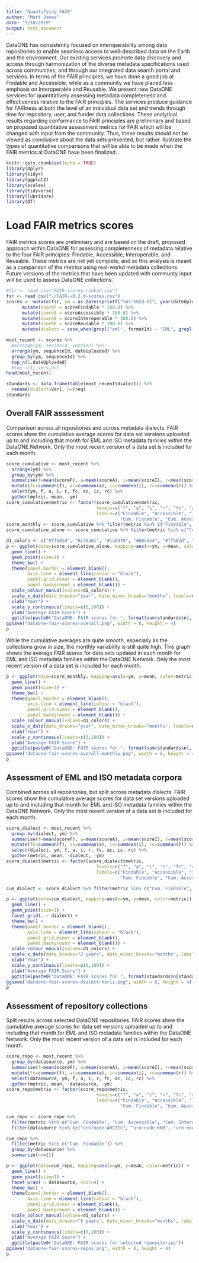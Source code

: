 ```yaml
---
title: "Quantifying FAIR"
author: "Matt Jones"
date: "5/10/2019"
output: html_document
---
```


DataONE has consistently focused on interoperability among data repositories to enable seamless access to well-described data on the Earth and the environment.  Our existing services promote data discovery and access through harmonization of the diverse metadata specifications used across communities, and through our integrated data search portal and services.  In terms of the FAIR principles, we have done a good job at Findable and Accessible, while as a community we have placed less emphasis on Interoperable and Reusable.  We present new DataONE services for quantitatively assessing metadata completeness and effectiveness relative to the FAIR principles. The services produce guidance for FAIRness at both the level of an individual data set and trends through time for repository, user, and funder data collections. These analytical results regarding conformance to FAIR principles are preliminary and based on proposed quantitative assessment metrics for FAIR which will be changed with input from the community.  Thus, these results should not be viewed as conclusive about the data sets presented, but rather illustrate the types of quantitative comparisons that will be able to be made when the FAIR metrics at DataONE have been finalized.

```r
knitr::opts_chunk$set(echo = TRUE)
library(dplyr)
library(tidyr)
library(ggplot2)
library(scales)
library(tidyverse)
library(lubridate)
library(DT)
```

# Load FAIR metrics scores

FAIR metrics scores are preliminary and are based on the draft, proposed approach within DataONE for assessing completenness of metadata relative to the four FAIR principles: Findable, Accessible, Interoperable, and Reusable. These metrics are not yet complete, and so this analysis is meant as a comparison of the metrics using real-workd metadata collections.  Future versions of the metrics that have been updated with communty input will be used to assess DataONE collections.

```r
#fsr <- read_csv("FAIR-scores-ranked.csv")
fsr <- read_csv("./FAIR-v0.2.0-scores.csv")
scores <- mutate(fsr, ym = as.Date(sprintf("%4s-%02d-01", year(dateUploaded), month(dateUploaded)))) %>%
      mutate(scoreF = scoreFindable * 100.0) %>%
      mutate(scoreA = scoreAccessible * 100.0) %>%
      mutate(scoreI = scoreInteroperable * 100.0) %>%
      mutate(scoreR = scoreReusable * 100.0) %>%
      mutate(dialect = case_when(grepl("eml", formatId) ~ "EML", grepl("iso", formatId) ~ "ISO"))

most_recent <- scores %>%
  #arrange(ym, seriesId, version) %>%
  arrange(ym, sequenceId, dateUploaded) %>%
  group_by(ym, sequenceId) %>%
  top_n(1,dateUploaded)
  #top_n(1, version)
head(most_recent)
```

```r
standards <- data.frame(table(most_recent$dialect)) %>%
  rename(dialect=Var1, n=Freq)
standards
```

## Overall FAIR asssessment

Comparison across all repositories and across metadata dialects. FAIR scores show the cumulative average scores for data set versions uploaded up to and including that month for EML and ISO metadata families within the DataONE Network. Only the most recent version of a data set is included for each month.

```r
score_cumulative <- most_recent %>%
  arrange(ym) %>%
  group_by(ym) %>%
  summarise(f=mean(scoreF), a=mean(scoreA), i=mean(scoreI), r=mean(scoreR)) %>%
  mutate(fc=cummean(f), ac=cummean(a), ic=cummean(i), rc=cummean(r)) %>%
  select(ym, f, a, i, r, fc, ac, ic, rc) %>%
  gather(metric, mean, -ym)
score_cumulative$metric <- factor(score_cumulative$metric,
                                  levels=c("f", "a", "i", "r", "fc", "ac", "ic", "rc"),
                                  labels=c("Findable", "Accessible", "Interoperable", "Reusable",
                                           "Cum. Findable", "Cum. Accessible", "Cum. Interoperable", "Cum. Reusable"))
score_monthly <- score_cumulative %>% filter(metric %in% c("Findable", "Accessible", "Interoperable", "Reusable"))
score_cumulative_alone <- score_cumulative %>% filter(metric %in% c("Cum. Findable", "Cum. Accessible", "Cum. Interoperable", "Cum. Reusable"))
```

```r
d1_colors <- c("#ff582d", "#c70a61", "#1a6379", "#60c5e4", "#ff582d", "#c70a61", "#1a6379", "#60c5e4")
p <- ggplot(data=score_cumulative_alone, mapping=aes(x=ym, y=mean, color=metric)) +
  geom_line() +
  geom_point(size=1) +
  theme_bw() +
  theme(panel.border = element_blank(),
        axis.line = element_line(colour = "black"),
        panel.grid.minor = element_blank(),
        panel.background = element_blank()) +
  scale_colour_manual(values=d1_colors) +
  scale_x_date(date_breaks="year", date_minor_breaks="months", labels=date_format("%Y")) +
  xlab("Year") +
  scale_y_continuous(limits=c(0,100)) +
  ylab("Average FAIR Score") +
  ggtitle(paste0("DataONE: FAIR scores for ", format(sum(standards$n), big.mark=","), " EML and ISO metadata records"))
ggsave("dataone-fair-scores-overall.png", width = 8, height = 4)
p
```

While the cumulative averages are quite smooth, especially as the collections grow in size, the monthly variability is still quite high.  This graph shows the average FAIR scores for data sets updated in each month for EML and ISO metadata families within the DataONE Network. Only the most recent version of a data set is included for each month.

```r
p <- ggplot(data=score_monthly, mapping=aes(x=ym, y=mean, color=metric)) +
  geom_line() +
  geom_point(size=1) +
  theme_bw() +
  theme(panel.border = element_blank(),
        axis.line = element_line(colour = "black"),
        panel.grid.minor = element_blank(),
        panel.background = element_blank()) +
  scale_colour_manual(values=d1_colors) +
  scale_x_date(date_breaks="year", date_minor_breaks="months", labels=date_format("%Y")) +
  xlab("Year") +
  scale_y_continuous(limits=c(0,100)) +
  ylab("Average FAIR Score") +
  ggtitle(paste0("DataONE: FAIR scores for ", format(sum(standards$n), big.mark=","), " EML and ISO metadata records"))
ggsave("dataone-fair-scores-overall-monthly.png", width = 8, height = 4)
p
```

## Assessment of EML and ISO metadata corpora

Combined across all repositories, but split across metadata dialects. FAIR scores show the cumulative average scores for data set versions uploaded up to and including that month for EML and ISO metadata families within the DataONE Network. Only the most recent version of a data set is included for each month.

```r
score_dialect <- most_recent %>%
  group_by(dialect, ym) %>%
  summarise(f=mean(scoreF), a=mean(scoreA), i=mean(scoreI), r=mean(scoreR)) %>%
  mutate(fc=cummean(f), ac=cummean(a), ic=cummean(i), rc=cummean(r)) %>%
  select(dialect, ym, f, a, i, r, fc, ac, ic, rc) %>%
  gather(metric, mean, -dialect, -ym)
score_dialect$metric <- factor(score_dialect$metric,
                                  levels=c("f", "a", "i", "r", "fc", "ac", "ic", "rc"),
                                  labels=c("Findable", "Accessible", "Interoperable", "Reusable",
                                           "Cum. Findable", "Cum. Accessible", "Cum. Interoperable", "Cum. Reusable"))

```

```r
cum_dialect <- score_dialect %>% filter(metric %in% c("Cum. Findable", "Cum. Accessible", "Cum. Interoperable", "Cum. Reusable"))

p <- ggplot(data=cum_dialect, mapping=aes(x=ym, y=mean, color=metric)) +
  geom_line() +
  geom_point(size=1) +
  facet_grid(. ~ dialect) +
  theme_bw() +
  theme(panel.border = element_blank(),
        axis.line = element_line(colour = "black"),
        panel.grid.minor = element_blank(),
        panel.background = element_blank()) +
  scale_colour_manual(values=d1_colors) +
  scale_x_date(date_breaks="2 years", date_minor_breaks="months", labels=date_format("%Y")) +
  xlab("Year") +
  scale_y_continuous(limits=c(0,100)) +
  ylab("Average FAIR Score") +
  ggtitle(paste0("DataONE: FAIR scores for ", format(standards$n[standards$dialect == "EML"], big.mark=","), " EML and ", format(standards$n[standards$dialect == "ISO"], big.mark=","), " ISO metadata records"))
ggsave("dataone-fair-scores-dialect-horiz.png", width = 8, height = 4)
p
```


## Assessment of repository collections

Split results across selected DataONE repositories.  FAIR scores show the cumulative average scores for data set versions uploaded up to and including that month for EML and ISO metadata families within the DataONE Network. Only the most recent version of a data set is included for each month.

```r
score_repo <- most_recent %>%
  group_by(datasource, ym) %>%
  summarise(f=mean(scoreF), a=mean(scoreA), i=mean(scoreI), r=mean(scoreR)) %>%
  mutate(fc=cummean(f), ac=cummean(a), ic=cummean(i), rc=cummean(r)) %>%
  select(datasource, ym, f, a, i, r, fc, ac, ic, rc) %>%
  gather(metric, mean, -datasource, -ym)
score_repo$metric <- factor(score_repo$metric,
                                  levels=c("f", "a", "i", "r", "fc", "ac", "ic", "rc"),
                                  labels=c("Findable", "Accessible", "Interoperable", "Reusable",
                                           "Cum. Findable", "Cum. Accessible", "Cum. Interoperable", "Cum. Reusable"))

```

```r
cum_repo <- score_repo %>% 
  filter(metric %in% c("Cum. Findable", "Cum. Accessible", "Cum. Interoperable", "Cum. Reusable")) %>%
  filter(datasource %in% (c("urn:node:ARCTIC", "urn:node:KNB", "urn:node:NCEI", "urn:node:PANGAEA", "urn:node:EDI", "urn:node:LTER", "urn:node:PISCO", "urn:node:SANPARKS")))

cum_repo %>%
  filter(metric %in% c("Cum. Findable")) %>%
  group_by(datasource) %>%
  summarize(n=n())

p <- ggplot(data=cum_repo, mapping=aes(x=ym, y=mean, color=metric)) +
  geom_line() +
  geom_point(size=1) +
  facet_wrap( ~ datasource, ncol=4) +
  theme_bw() +
  theme(panel.border = element_blank(),
        axis.line = element_line(colour = "black"),
        panel.grid.minor = element_blank(),
        panel.background = element_blank()) +
  scale_colour_manual(values=d1_colors) +
  scale_x_date(date_breaks="5 years", date_minor_breaks="months", labels=date_format("%Y")) +
  xlab("Year") +
  scale_y_continuous(limits=c(0,100)) +
  ylab("Average FAIR Score") +
  ggtitle(paste0("DataONE: FAIR scores for selected repositories"))
ggsave("dataone-fair-scores-repos.png", width = 8, height = 4)
p
```
